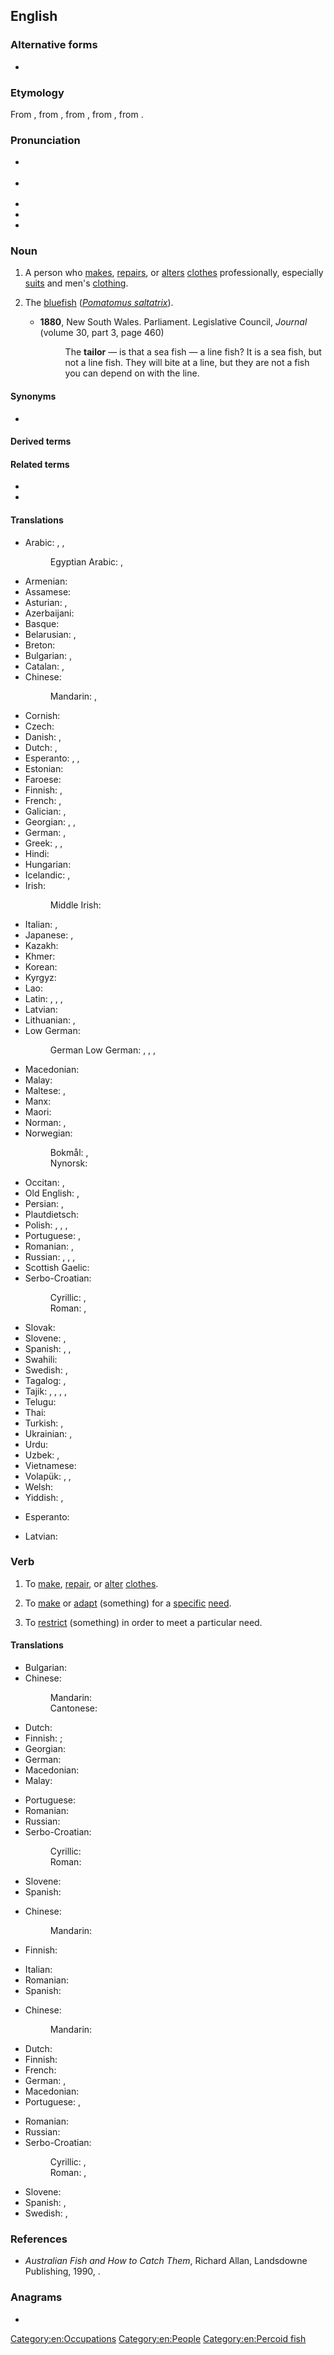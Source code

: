 {{also|Tailor}}
==English==
{{wikipedia}}

===Alternative forms===
* {{alter|en|tailour||obsolete}}

===Etymology===
From {{der|en|xno|taillour}}, from {{der|en|fro|tailleor}}, from {{m|fro|taillier}}, from {{der|en|LL.|taliō}}, from {{der|en|la|tālea|t=a cutting}}.

===Pronunciation===
* {{a|GenAm}} {{IPA|en|/ˈteɪlɚ/}}
* {{a|RP}} {{IPA|en|/ˈteɪlə/}}
* {{audio|en|en-us-tailor.ogg|Audio (US)}}
* {{homophones|en|tailer}}
* {{rhymes|en|eɪlə(ɹ)}}

===Noun===
{{en-noun}}

# A person who [[make]]s, [[repair]]s, or [[alter]]s [[clothes]] professionally, especially [[suit]]s and men's [[clothing]].
#: {{ux|en|He works as a '''tailor''' on Swanston Street.}}
# {{lb|en|Australia}} The [[bluefish]] (''[[Pomatomus saltatrix]]'').
#* '''1880''', New South Wales. Parliament. Legislative Council, ''Journal'' (volume 30, part 3, page 460)
#*: The '''tailor''' — is that a sea fish — a line fish? It is a sea fish, but not a line fish. They will bite at a line, but they are not a fish you can depend on with the line.

====Synonyms====
* {{sense|fish}} {{l|en|bluefish}}

====Derived terms====
{{col4|en
|tailorbird
|tailoress
|tailor-fashion
|tailor-made
|tailor-make
|tailor's chalk
|tailor's dummy
}}

====Related terms====
* {{l|en|dressmaker}}
* {{l|en|seamster}}

====Translations====
{{trans-top|person who makes, repairs, or alters clothing as profession}}
* Arabic: {{t|ar|خَيَّاط|m}}, {{t|ar|تَرْزِي|m}}, {{t|ar|خَيَّاطَة|f}}
*: Egyptian Arabic: {{t|arz|خياط|m|tr=ḵayāṭ|sc=Arab}}, {{t|arz|ترزي|m|tr=tarzī|sc=Arab}}
* Armenian: {{t+|hy|դերձակ}}
* Assamese: {{t|as|দৰ্জী}}
* Asturian: {{t|ast|xastre|m}}, {{t|ast|sastre|m}}
* Azerbaijani: {{t+|az|dərzi}}
* Basque: {{t+|eu|jostun}}
* Belarusian: {{t|be|краве́ц|m}}, {{t|be|краўчы́ха|f}}
* Breton: {{t+|br|kemener}}
* Bulgarian: {{t+|bg|абаджи́я|m}}, {{t|bg|абаджи́йка|f}}
* Catalan: {{t+|ca|sastre|m}}, {{t+|ca|sastressa|f}}
* Chinese:
*: Mandarin: {{t+|cmn|裁縫|sc=Hani}}, {{t+|cmn|裁缝|tr=cáifeng|sc=Hani}}
* Cornish: {{t|kw|tregher|m}}
* Czech: {{t+|cs|krejčí|m}}
* Danish: {{t+|da|skrædder|c}}, {{t|da|skrædderske|c}} {{q|female}}
* Dutch: {{t+|nl|kleermaker|m}}, {{t+|nl|kleermaakster|f}}
* Esperanto: {{t+|eo|tajloro}}, {{t|eo|virtajloro}} {{q|male}}, {{t|eo|tajlorino}} {{q|female}}
* Estonian: {{t|et|rätsep}}
* Faroese: {{t|fo|skraddari|m}}
* Finnish: {{t+|fi|räätäli}}, {{t+|fi|vaatturi}}
* French: {{t+|fr|tailleur|m}}, {{t+|fr|tailleuse|f}}
* Galician: {{t+|gl|xastre|m}}, {{t+|gl|alfaiate|m}} {{q|archaic}}
* Georgian: {{t|ka|მკერავი}}, {{t|ka|მკერავი}}, {{t|ka|თერძი}}
* German: {{t+|de|Schneider|m}}, {{t+|de|Schneiderin|f}}
* Greek: {{t+|el|ράπτης|m}}, {{t+|el|ράφτης|m}}, {{t+|el|μόδιστρος|m}} {{t+|el|μοδίστρα|f}}
* Hindi: {{t|hi|दर्ज़ी|m}}
* Hungarian: {{t+|hu|szabó}}
* Icelandic: {{t+|is|klæðskeri|m}}, {{t|is|skraddari|m}}
* Irish: {{t|ga|táilliúir|m}}
*: Middle Irish: {{t|mga|táilliúr|m}}
* Italian: {{t+|it|sarto|m}}, {{t+|it|sarta|f}}
* Japanese: {{t+|ja|仕立て屋|tr=したてや, shitateya|sc=Jpan}}, {{t+|ja|テーラー|tr=tērā|sc=Jpan}}
* Kazakh: {{t+|kk|тігінші}}
* Khmer: {{t-needed|km}}
* Korean: {{t+|ko|재단사}}
* Kyrgyz: {{t+|ky|тикмечи}}
* Lao: {{t|lo|ຊ່າງຕັດເຄື່ອງຜູ້ຊາຍ}}
* Latin: {{t|la|sartor|m}}, {{t|la|sartrīx|f}}, {{t|la|scissor|m}}, {{t|la|vestitor|m}}
* Latvian: {{t|lv|drēbnieks|m}}
* Lithuanian: {{t|lt|siuvėjas|m}}, {{t|lt|siuvėja|f}}
* Low German:
*: German Low German: {{t|nds-de|Snieder|m}}, {{t|nds-de|Sniederin|f}}, {{t|nds-de|Sniedersch|f}}, {{t|nds-de|Sniedersche|f}}
{{trans-mid}}
* Macedonian: {{t|mk|кројач|m}}
* Malay: {{t|ms|tukang jahit}}
* Maltese: {{t|mt|ħajjat|m}}, {{t|mt|ħajjata|f}}
* Manx: {{t|gv|thalhear|m}}
* Maori: {{t|mi|kaitui}}
* Norman: {{t|nrf|couôtuthyi|m}} {{qualifier|Jersey}}, {{t|nrf|couôtuthiéthe|f}} {{q|Jersey}}
* Norwegian:
*: Bokmål: {{t|no|skredder|m}}, {{t|no|skredderske|f}}
*: Nynorsk: {{t|nn|skreddar|m}}
* Occitan: {{t+|oc|sartre|m}}, {{t|oc|sastre|m}}
* Old English: {{t|ang|sēamere|m}}, {{t|ang|sēamestre|f}}
* Persian: {{t+|fa|درزی|tr=darzi|sc=fa-Arab}}, {{t+|fa|خیاط|tr=xayyât|sc=fa-Arab}}
* Plautdietsch: {{t|pdt|Schnieda|m}}
* Polish: {{t+|pl|krawiec|m}}, {{t+|pl|krawcowa|f}}, {{t+|pl|krawczyni|f}} {{q|regional}}, {{t+|pl|szwoczka|f}} {{q|Cieszyn Silesia}}
* Portuguese: {{t+|pt|alfaiate|m}}, {{t+|pt|alfaiata|f}}
* Romanian: {{t+|ro|croitor|m}}, {{t+|ro|croitoreasă|f}}
* Russian: {{t+|ru|портно́й|m}}, {{t+|ru|портни́ха|f}}, {{t+|ru|швец|m}}, {{t+|ru|швея́|f}}
* Scottish Gaelic: {{t|gd|tàillear|m}}
* Serbo-Croatian:
*: Cyrillic: {{t|sh|кројач|m}}, {{t|sh|кројачица|f}}
*: Roman: {{t+|sh|krojač|m}}, {{t+|sh|krojačica|f}}
* Slovak: {{t|sk|krajčír|m}}
* Slovene: {{t+|sl|krojáč|m}}, {{t|sl|krojáčica|f}}
* Spanish: {{t+|es|sastre|m|f}}, {{t+|es|modisto|m}}, {{t|es|modista|m|f}}
* Swahili: {{t|sw|mshonaji}}
* Swedish: {{t+|sv|skräddare|c}}, {{t+|sv|skrädderska|c}} {{q|female}}
* Tagalog: {{t|tl|mananahi}}, {{t|tl|sastre}}
* Tajik: {{t|tg|либосдӯз}}, {{t|tg|дарзӣ}}, {{t|tg|дӯзанда}}, {{t|tg|хайёт}}, {{t|tg|мошиначӣ}}
* Telugu: {{t+|te|దర్జీ}}
* Thai: {{t|th|ช่างตัดเสื้อ}}
* Turkish: {{t+|tr|terzi}}, {{t+|tr|dikişçi}}
* Ukrainian: {{t+|uk|краве́ць|m}}, {{t|uk|кравчи́ня|f}}
* Urdu: {{t|ur|درزی|m|tr=darzī|sc=ur-Arab}}
* Uzbek: {{t+|uz|mashinachi}}, {{t+|uz|tikuvchi}}
* Vietnamese: {{t+|vi|thợ may}}
* Volapük: {{t+|vo|skrädan}}, {{t|vo|hiskrädan}} {{q|male}}, {{t|vo|jiskrädan}} {{q|female}}
* Welsh: {{t|cy|teiliwr|m}}
* Yiddish: {{t|yi|שנײַדער|m}}, {{t|yi|שנײַדערקע|f}}
{{trans-bottom}}

{{trans-see|''Pomatomus saltatrix''|bluefish}}

{{checktrans-top}}
* Esperanto: {{t+check|eo|kudristo}}
{{trans-mid}}
* Latvian: {{t-check|lv|drēbnieks}}
{{trans-bottom}}

===Verb===
{{en-verb}}

# {{lb|en|ambitransitive}} To [[make]], [[repair]], or [[alter]] [[clothes]].
#: {{ux|en|We can '''tailor''' that jacket for you if you like.}}
# {{lb|en|transitive}} To [[make]] or [[adapt]] (something) for a [[specific]] [[need]].
#: {{ux|en|The website was '''tailored''' to the client's needs.}}
# {{lb|en|transitive}} To [[restrict]] (something) in order to meet a particular need.
#: {{ux|en|a narrowly '''tailored''' law}}

====Translations====
{{trans-top|make, repair, or alter clothing}}
* Bulgarian: {{t+|bg|шия|sc=Cyrl}}
* Chinese:
*: Mandarin: {{t|cmn|量身定做}}
*: Cantonese: {{t|cmn|度身訂造}}

* Dutch: {{t+|nl|kleermaken}}
* Finnish: {{t+|fi|räätälöidä}}; {{t+|fi|korjailla}} {{qualifier|to repair or alter}}
* Georgian: {{t|ka|გაკერავს}}
* German: {{t+|de|schneidern}}
* Macedonian: {{t|mk|крои}}
* Malay: {{t+|ms|jahit}}
{{trans-mid}}
* Portuguese: {{t|pt|alfaiatar}}
* Romanian: {{t+|ro|croi}}
* Russian: {{t+|ru|шить}}
* Serbo-Croatian:
*: Cyrillic: {{t|sh|кројити}}
*: Roman: {{t+|sh|krojiti}}
* Slovene: {{t|sl|krojiti}}
* Spanish: {{t+|es|confeccionar}}
{{trans-bottom}}

{{trans-top|adapt for a specific need}}
* Chinese:
*: Mandarin: {{t-needed|cmn}}
* Finnish: {{t+|fi|räätälöidä}}
{{trans-mid}}
* Italian: {{t+|it|calibrare}}
* Romanian: {{t+|ro|adapta}}
* Spanish: {{t-needed|es}}
{{trans-bottom}}

{{trans-top|restrict something to particular need}}
* Chinese:
*: Mandarin: {{t-needed|cmn}}
* Dutch: {{t+|nl|aanpassen}}
* Finnish: {{t+|fi|räätälöidä}}
* French: {{t+|fr|adapter}}
* German: {{t+|de|zuschneiden}}, {{t+|de|anpassen}}
* Macedonian: {{t|mk|скројува}}
* Portuguese: {{t+|pt|adaptar}}, {{t+|pt|ajustar}}
{{trans-mid}}
* Romanian: {{t+|ro|adapta}}
* Russian: {{t+|ru|приспоса́бливать}}
* Serbo-Croatian:
*: Cyrillic: {{t|sh|укројити}}, {{t|sh|кројити}}
*: Roman: {{t|sh|ukrojiti}}, {{t+|sh|krojiti}}
* Slovene: {{t|sl|ukrojiti}}
* Spanish: {{t+|es|adaptar}}, {{t+|es|entallar}}
* Swedish: {{t|sv|skrädarsy}}, {{t+|sv|anpassa}}
{{trans-bottom}}

===References===
* ''Australian Fish and How to Catch Them'', Richard Allan, Landsdowne Publishing, 1990, {{ISBN|1-86302-674-6}}.

===Anagrams===
* {{anagrams|en|a=ailort|Liator|Triola}}

[[Category:en:Occupations]]
[[Category:en:People]]
[[Category:en:Percoid fish]]